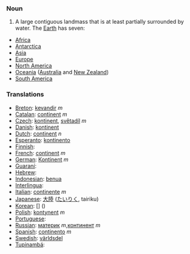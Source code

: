 === Noun ===
#A large contiguous landmass that is at least partially surrounded by water.  The [[Earth]] has seven:
*[[Africa]]
*[[Antarctica]]
*[[Asia]]
*[[Europe]]
*[[North America]]
*[[Oceania]] ([[Australia]] and [[New Zealand]])
*[[South America]]

=== Translations ===

*[[Breton]]: [[kevandir]] ''m''
*[[Catalan]]: [[continent]] ''m''
*[[Czech]]: [[kontinent]], [[světadíl]] ''m''
*[[Danish]]: [[kontinent]]
*[[Dutch]]: [[continent]] ''n''
*[[Esperanto]]: [[kontinento]]
*[[Finnish]]: [[]]
*[[French]]: [[continent]] ''m''
*[[German]]: [[Kontinent]] ''m''
*[[Guaraní]]: [[]]
*[[Hebrew]]: [[]] '' ''
*[[Indonesian]]: [[benua]]
*[[Interlingua]]: [[]]
*[[Italian]]: [[continente]] ''m''
*[[Japanese]]: [[大陸]] ([[たいりく]], tairiku)
*[[Korean]]: [[]] [] ()
*[[Polish]]: [[kontynent]] ''m''
*[[Portuguese]]: [[]] '' ''
*[[Russian]]: [[материк]] ''m'',[[континент]] ''m'' 
*[[Spanish]]: [[continento]] ''m''
*[[Swedish]]: [[världsdel]] '' ''
*[[Tupinambá]]: [[]]